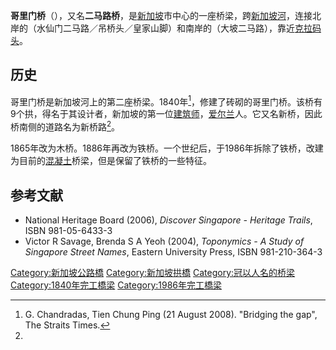 {{coord|1|17|23|N|103|50|53|E|display=title}}
{{Infobox bridge
|bridge_name   = Coleman Bridge
|native_name   = 哥里门桥 <br> Jambatan Coleman
|image         = Coleman Bridge, Dec 05.JPG
|image_size    = 250
|alt           = 
|caption       = 
|carries       = 汽車及行人
|crosses       = [[新加坡河|新加坡河]]
|locale        = {{SIN}}[[市中心_(新加坡)|市中心]]、新加坡河規劃區
|maint         = 
|id            = 
|designer      = 
|design        = 
|builder       = 
|material      = 
|spans         = 
|pierswater    = 
|mainspan      = 
|length        = 
|width         = 
|height        = 
|load          = 
|clearance     = 
|below         = 
|traffic       = 
|begin         = 
|complete      = 
|open          = 
}}
'''哥里门桥'''（{{lang-en|Coleman Bridge}}），又名'''二马路桥'''，是[[新加坡|新加坡]]市中心的一座桥梁，跨[[新加坡河|新加坡河]]，连接北岸的{{link-en|禧街|Hill Street, Singapore}}（水仙门二马路／吊桥头／皇家山脚）和南岸的{{link-en|新桥路|New Bridge Road}}（大坡二马路），靠近[[克拉码头|克拉码头]]。

==历史==
哥里门桥是新加坡河上的第二座桥梁。1840年<ref name=BridgingTheGap>G. Chandradas, Tien Chung Ping (21 August 2008). "Bridging the gap", The Straits Times.</ref>，修建了砖砌的哥里门桥。该桥有9个拱，得名于其设计者，新加坡的第一位[[建筑师|建筑师]]，[[爱尔兰|爱尔兰]]人{{tsl|en|George Drumgoole Coleman|喬治·德拉姆古爾·哥里門|哥里门}}。它又名新桥，因此桥南侧的道路名为新桥路<ref name=BridgingTheGap/>。

1865年改为木桥。1886年再改为铁桥。一个世纪后，于1986年拆除了铁桥，改建为目前的[[混凝土|混凝土]]桥梁，但是保留了铁桥的一些特征。

==参考文献==
{{reflist}}
* National Heritage Board (2006), ''Discover Singapore - Heritage Trails'', ISBN 981-05-6433-3
* Victor R Savage, Brenda S A Yeoh (2004), ''Toponymics - A Study of Singapore Street Names'', Eastern University Press, ISBN 981-210-364-3

{{commons|Coleman Bridge, Singapore}}
{{Bridges of Singapore River}}

[[Category:新加坡公路橋|Category:新加坡公路橋]]
[[Category:新加坡拱橋|Category:新加坡拱橋]]
[[Category:冠以人名的桥梁|Category:冠以人名的桥梁]]
[[Category:1840年完工橋梁|Category:1840年完工橋梁]]
[[Category:1986年完工橋梁|Category:1986年完工橋梁]]